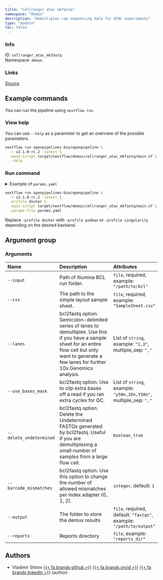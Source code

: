 ```yaml
---
title: "Cellranger atac mkfastq"
namespace: "Demux"
description: "Demultiplex raw sequencing data for ATAC experiments"
type: "module"
toc: false
---
```


::: {.column-margin}

### Info

ID: `cellranger_atac_mkfastq`  
Namespace: `demux`

### Links
[Source](https://github.com/openpipelines-bio/openpipeline/blob/v2.1.0-rc.2/src/demux/cellranger_atac_mkfastq/config.vsh.yaml){.btn-action .btn-sm .btn-info .btn role="button"}

:::



## Example commands

You can run the pipeline using `nextflow run`.

### View help

You can use `--help` as a parameter to get an overview of the possible parameters.

```bash
nextflow run openpipelines-bio/openpipeline \
  -r v2.1.0-rc.2 -latest \
  -main-script target/nextflow/demux/cellranger_atac_mkfastq/main.nf \
  --help
```

### Run command

<details>
<summary>Example of `params.yaml`</summary>
```yaml
# Arguments
input: # please fill in - example: "/path/to/bcl"
csv: # please fill in - example: "SampleSheet.csv"
# lanes: ["1,3"]
# use_bases_mask: ["y50n,I6n,Y50n"]
delete_undetermined: false
barcode_mismatches: 1
# output: "fastqs"
# reports: "$id.$key.reports"

# Nextflow input-output arguments
publish_dir: # please fill in - example: "output/"
# param_list: "my_params.yaml"
```
</details>

```bash
nextflow run openpipelines-bio/openpipeline \
  -r v2.1.0-rc.2 -latest \
  -profile docker \
  -main-script target/nextflow/demux/cellranger_atac_mkfastq/main.nf \
  -params-file params.yaml
```

:::{.callout-note}
Replace `-profile docker` with `-profile podman` or `-profile singularity` depending on the desired backend.
:::

## Argument group

### Arguments

|Name                    |Description                                                                                                                                                                                                |Attributes                                                          |
|:----------|:--------------------------------------------------|:--------------------|
|`--input`               |Path of Illumina BCL run folder.                                                                                                                                                                           |`file`, required, example: `"/path/to/bcl"`                         |
|`--csv`                 |The path to the simple layout sample sheet.                                                                                                                                                                |`file`, required, example: `"SampleSheet.csv"`                      |
|`--lanes`               |bcl2fastq option. Semicolon-delimited series of lanes to demultiplex. Use this if you have a sample sheet for an entire flow cell but only want to generate a few lanes for further 10x Genomics analysis. |List of `string`, example: `"1,3"`, multiple_sep: `","`             |
|`--use_bases_mask`      |bcl2fastq option. Use to clip extra bases off a read if you ran extra cycles for QC.                                                                                                                       |List of `string`, example: `"y50n,I6n,Y50n"`, multiple_sep: `","`   |
|`--delete_undetermined` |bcl2fastq option. Delete the Undetermined FASTQs generated by bcl2fastq. Useful if you are demultiplexing a small number of samples from a large flow cell.                                                |`boolean_true`                                                      |
|`--barcode_mismatches`  |bcl2fastq option. Use this option to change the number of allowed mismatches per index adapter (0, 1, 2).                                                                                                  |`integer`, default: `1`                                             |
|`--output`              |The folder to store the demux results                                                                                                                                                                      |`file`, required, default: `"fastqs"`, example: `"/path/to/output"` |
|`--reports`             |Reports directory                                                                                                                                                                                          |`file`, example: `"reports_dir"`                                    |

## Authors


  * Vladimir Shitov [{{< fa brands github >}}](https://github.com/vladimirshitov) [{{< fa brands orcid >}}](https://orcid.org/0000-0002-1960-8812) [{{< fa brands linkedin >}}](https://linkedin.com/in/vladimir-shitov-9a659513b) (author)

